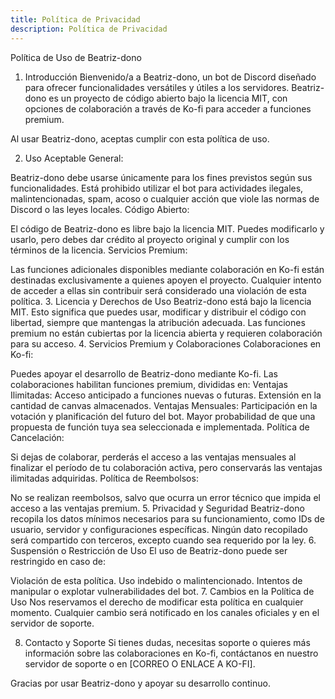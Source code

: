 ```yaml
---
title: Política de Privacidad
description: Política de Privacidad
---
```


Política de Uso de Beatriz-dono
1. Introducción
Bienvenido/a a Beatriz-dono, un bot de Discord diseñado para ofrecer funcionalidades versátiles y útiles a los servidores. Beatriz-dono es un proyecto de código abierto bajo la licencia MIT, con opciones de colaboración a través de Ko-fi para acceder a funciones premium.

Al usar Beatriz-dono, aceptas cumplir con esta política de uso.

2. Uso Aceptable
General:

Beatriz-dono debe usarse únicamente para los fines previstos según sus funcionalidades.
Está prohibido utilizar el bot para actividades ilegales, malintencionadas, spam, acoso o cualquier acción que viole las normas de Discord o las leyes locales.
Código Abierto:

El código de Beatriz-dono es libre bajo la licencia MIT. Puedes modificarlo y usarlo, pero debes dar crédito al proyecto original y cumplir con los términos de la licencia.
Servicios Premium:

Las funciones adicionales disponibles mediante colaboración en Ko-fi están destinadas exclusivamente a quienes apoyen el proyecto. Cualquier intento de acceder a ellas sin contribuir será considerado una violación de esta política.
3. Licencia y Derechos de Uso
Beatriz-dono está bajo la licencia MIT. Esto significa que puedes usar, modificar y distribuir el código con libertad, siempre que mantengas la atribución adecuada.
Las funciones premium no están cubiertas por la licencia abierta y requieren colaboración para su acceso.
4. Servicios Premium y Colaboraciones
Colaboraciones en Ko-fi:

Puedes apoyar el desarrollo de Beatriz-dono mediante Ko-fi. Las colaboraciones habilitan funciones premium, divididas en:
Ventajas Ilimitadas:
Acceso anticipado a funciones nuevas o futuras.
Extensión en la cantidad de canvas almacenados.
Ventajas Mensuales:
Participación en la votación y planificación del futuro del bot.
Mayor probabilidad de que una propuesta de función tuya sea seleccionada e implementada.
Política de Cancelación:

Si dejas de colaborar, perderás el acceso a las ventajas mensuales al finalizar el período de tu colaboración activa, pero conservarás las ventajas ilimitadas adquiridas.
Política de Reembolsos:

No se realizan reembolsos, salvo que ocurra un error técnico que impida el acceso a las ventajas premium.
5. Privacidad y Seguridad
Beatriz-dono recopila los datos mínimos necesarios para su funcionamiento, como IDs de usuario, servidor y configuraciones específicas.
Ningún dato recopilado será compartido con terceros, excepto cuando sea requerido por la ley.
6. Suspensión o Restricción de Uso
El uso de Beatriz-dono puede ser restringido en caso de:

Violación de esta política.
Uso indebido o malintencionado.
Intentos de manipular o explotar vulnerabilidades del bot.
7. Cambios en la Política de Uso
Nos reservamos el derecho de modificar esta política en cualquier momento. Cualquier cambio será notificado en los canales oficiales y en el servidor de soporte.

8. Contacto y Soporte
Si tienes dudas, necesitas soporte o quieres más información sobre las colaboraciones en Ko-fi, contáctanos en nuestro servidor de soporte o en [CORREO O ENLACE A KO-FI].

Gracias por usar Beatriz-dono y apoyar su desarrollo continuo.